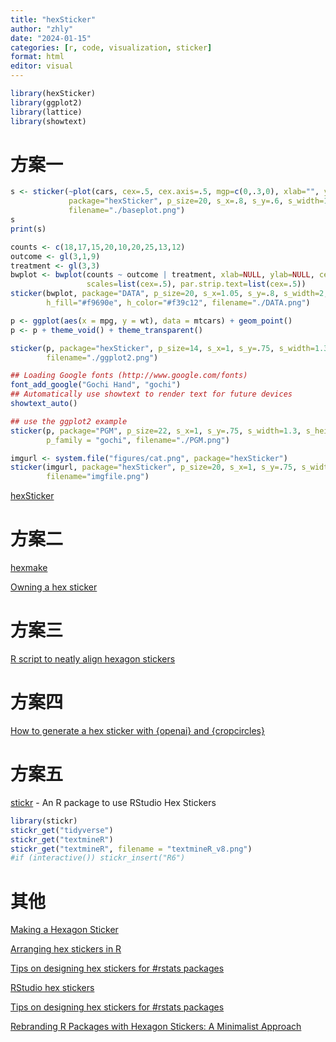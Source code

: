 ---
title: "hexSticker"
author: "zhly"
date: "2024-01-15"
categories: [r, code, visualization, sticker]
format: html
editor: visual
---

```{r,message=FALSE}
library(hexSticker)
library(ggplot2)
library(lattice)
library(showtext)
```

# 方案一

```{r}
s <- sticker(~plot(cars, cex=.5, cex.axis=.5, mgp=c(0,.3,0), xlab="", ylab=""),
             package="hexSticker", p_size=20, s_x=.8, s_y=.6, s_width=1.4, s_height=1.2,
             filename="./baseplot.png")
s
print(s)
```

```{r}
counts <- c(18,17,15,20,10,20,25,13,12)
outcome <- gl(3,1,9)
treatment <- gl(3,3)
bwplot <- bwplot(counts ~ outcome | treatment, xlab=NULL, ylab=NULL, cex=.5,
                 scales=list(cex=.5), par.strip.text=list(cex=.5))
sticker(bwplot, package="DATA", p_size=20, s_x=1.05, s_y=.8, s_width=2, s_height=1.5,
        h_fill="#f9690e", h_color="#f39c12", filename="./DATA.png")
```

```{r}
p <- ggplot(aes(x = mpg, y = wt), data = mtcars) + geom_point()
p <- p + theme_void() + theme_transparent()

sticker(p, package="hexSticker", p_size=14, s_x=1, s_y=.75, s_width=1.3, s_height=1,
        filename="./ggplot2.png")
```

```{r}
## Loading Google fonts (http://www.google.com/fonts)
font_add_google("Gochi Hand", "gochi")
## Automatically use showtext to render text for future devices
showtext_auto()

## use the ggplot2 example
sticker(p, package="PGM", p_size=22, s_x=1, s_y=.75, s_width=1.3, s_height=1,
        p_family = "gochi", filename="./PGM.png")
```

```{r}
imgurl <- system.file("figures/cat.png", package="hexSticker")
sticker(imgurl, package="hexSticker", p_size=20, s_x=1, s_y=.75, s_width=.6,
        filename="imgfile.png")
```

[hexSticker](https://github.com/GuangchuangYu/hexSticker)

# 方案二

[hexmake](https://connect.thinkr.fr/hexmake/)

[Owning a hex sticker](https://www.bioinfo-scrounger.com/archives/hex-sticker/)

# 方案三

[R script to neatly align hexagon stickers](https://github.com/mitchelloharawild/hexwall)

# 方案四

[How to generate a hex sticker with {openai} and {cropcircles}](https://www.r-bloggers.com/2023/06/how-to-generate-a-hex-sticker-with-openai-and-cropcircles/)

# 方案五

[stickr](https://github.com/akgold/stickr) - An R package to use RStudio Hex Stickers

```{r}
library(stickr)
stickr_get("tidyverse")
stickr_get("textmineR")
stickr_get("textmineR", filename = "textmineR_v8.png")
#if (interactive()) stickr_insert("R6")
```

# 其他

[Making a Hexagon Sticker](https://emitanaka.rbind.io/post/2018-04-hexsticker/)

[Arranging hex stickers in R](https://www.mitchelloharawild.com/blog/hexwall/)

[Tips on designing hex stickers for #rstats packages](https://zhuhao.org/post/tips-on-designing-a-hex-sticker-for-rstats-packages/)

[RStudio hex stickers](https://github.com/rstudio/hex-stickers)

[Tips on designing hex stickers for #rstats packages](https://zhuhao.org/post/tips-on-designing-a-hex-sticker-for-rstats-packages/)

[Rebranding R Packages with Hexagon Stickers: A Minimalist Approach](https://jianfengwu2022.github.io/blog/post/rebranding-r-packages-with-hexagon-stickers/)
